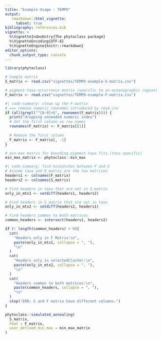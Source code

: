 ```yaml
---
title: "Example Usage : TEMPO"
output:
   rmarkdown::html_vignette:
     tabset: true
bibliography: references.bib
vignette: >
  %\VignetteIndexEntry{The phytoclass package}
  %\VignetteEncoding{UTF-8}
  %\VignetteEngine{knitr::rmarkdown}
editor_options: 
  chunk_output_type: console
---
```



```r
library(phytoclass)
```

```R
# sample matrix
S_matrix <- read.csv("vignettes/TEMPO-example-S-matrix.csv")
```

```R
# pigment-taxa occurrence matrix (specific to an oceanographic region)
F_matrix <- read.csv("vignettes/TEMPO-example-F-matrix.csv")
```

```R
#| code-summary: clean up the F matrix
# === remove numeric rownames introduced by read.csv
if (all(grepl("^[0-9]+$", rownames(F_matrix)))) {
  print("dropping unneeded numeric index")
  # Set the first column as row names
  rownames(F_matrix) <- F_matrix[[1]]
  
  # Remove the first column
  F_matrix <- F_matrix[, -1] 
}
```
```R
# min-max matrix for bounding pigment-taxa fits (taxa specific)
min_max_matrix <- phytoclass::min_max
```

```R
#| code-summary: find mismatches between F and S
# Assume taxa and S_matrix are the two matrices
headers1 <- colnames(F_matrix)
headers2 <- colnames(S_matrix)

# Find headers in taxa that are not in S_matrix
only_in_mtx1 <- setdiff(headers1, headers2)

# Find headers in S_matrix that are not in taxa
only_in_mtx2 <- setdiff(headers2, headers1)

# Find headers common to both matrices
common_headers <- intersect(headers1, headers2)

if (! length(common_headers) > 0){
  cat(
    "Headers only in F Matrix:\n", 
    paste(only_in_mtx1, collapse = ", "), 
    "\n"
  )
  cat(
    "Headers only in selectedCluster:\n", 
    paste(only_in_mtx2, collapse = ", "), 
    "\n"
  )
  cat(
    "Headers common to both matrices:\n", 
    paste(common_headers, collapse = ", "), 
    "\n"
  )
  stop("ERR: S and F matrix have different columns.")
}
```

```R
phytoclass::simulated_annealing(
  S_matrix,
  Fmat = F_matrix,
  user_defined_min_max = min_max_matrix
)
```
